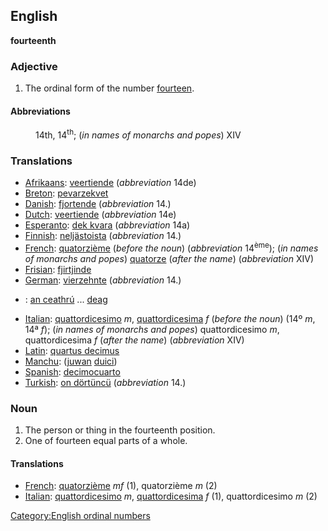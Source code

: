 ==English==
'''fourteenth'''

===Adjective===

# The ordinal form of the number [[fourteen]].

====Abbreviations====
:14th, 14<sup>th</sup>; (''in names of monarchs and popes'') XIV

===Translations===

* [[Afrikaans]]: [[veertiende]] (''abbreviation'' 14de)
* [[Breton]]: [[pevarzekvet]]
* [[Danish]]: [[fjortende]] (''abbreviation'' 14.)
* [[Dutch]]: [[veertiende]] (''abbreviation'' 14e)
* [[Esperanto]]: [[dek kvara]] (''abbreviation'' 14a)
* [[Finnish]]: [[neljästoista]] (''abbreviation'' 14.)
* [[French]]: [[quatorzième]] (''before the noun'') (''abbreviation'' 14<sup>ème</sup>); (''in names of monarchs and popes'') [[quatorze]] (''after the name'') (''abbreviation'' XIV)
* [[Frisian]]: [[fjirtjinde]]
* [[German]]: [[vierzehnte]] (''abbreviation'' 14.)
* {{ga}}: [[an ceathrú]] ... [[deag]]
* [[Italian]]: [[quattordicesimo]] ''m'', [[quattordicesima]] ''f'' (''before the noun'') (14º ''m'', 14ª ''f''); (''in names of monarchs and popes'') quattordicesimo ''m'', quattordicesima ''f'' (''after the name'') (''abbreviation'' XIV)
* [[Latin]]: [[quartus decimus]]
* [[Manchu]]: ([[juwan]] [[duici]])
* [[Spanish]]: [[decimocuarto]]
* [[Turkish]]: [[on dörtüncü]] (''abbreviation'' 14.)

===Noun===

#The person or thing in the fourteenth position.
#One of fourteen equal parts of a whole.

====Translations====

*[[French]]: [[quatorzième]] ''mf'' (1), quatorzième ''m'' (2)
*[[Italian]]: [[quattordicesimo]] ''m'', [[quattordicesima]] ''f'' (1), quattordicesimo ''m'' (2)

[[Category:English ordinal numbers]]